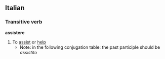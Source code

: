 ==Italian==
===Transitive verb===
'''assistere'''
#To [[assist]] or [[help]]
#*Note: in the following conjugation table: the past participle should be ''assistito''
{{it-conj-ere|assist|avere}}